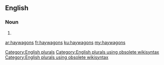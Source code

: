 ==English==

===Noun===
{{head|en}}

# {{plural of|haywagon}}

[[Category:English plurals]][[Category:English plurals using obsolete wikisyntax]][[Category:English plurals using obsolete wikisyntax]]

[[ar:haywagons]]
[[fr:haywagons]]
[[ku:haywagons]]
[[my:haywagons]]